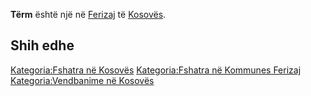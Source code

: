 {{Fshat në 
 | Emri                = Tërm
 | EmriAlt                = 
 | NAME_SHORT_FORM=      
 | NAME_GENERIC=      
 | NAME_SORT_NAME_RO=      TERM
 | FULL_NAME_RO = Tërm
 | FULL_NAME_ND_RO=Term
 | SORT_NAME_RG=TERM
 | FULL_NAME_RG=Tërm
 | FULL_NAME_ND_RG=Term
 | SRP_NAME_SHORT_FORM=      
 | SRP_NAME_GENERIC=      
 | SRP_NAME_SORT_NAME_RO=      
 | SRP_FULL_NAME_RO = 
 | SRP_FULL_NAME_ND_RO=
 | SRP_SORT_NAME_RG=
 | SRP_FULL_NAME_RG=
 | SRP_FULL_NAME_ND_RG=
 | Emri (Rasa dhanore) = 
 | Figura              = 
 | Shteti              = Kosovo
 | Komuna              = Ferizaj
 | Kodi postar         = 
 | Sipërfaqja          = 

 | Popullsia           = 

 | Regj. i popullsisë  = 
 | Dend. e popullsisë  = 
 | Faqja zyrtare       = 
 <!--- Koordinatat ----> 
 | Gjerësia            = 42.33
 | Gjatësia            = 20.765556
 | Lartësia            = 
}}
'''Tërm''' është një [[]] në [[Ferizaj]] të [[Kosovës]].

<!-- == Gjeografia == -->
<!-- == Historia == -->
<!-- == Demografia == -->
== Shih edhe ==
{{Komuna Ferizaj}}
{{Kosovo-Administrata-Cung}}

[[Kategoria:Fshatra në Kosovës]]
[[Kategoria:Fshatra në Kommunes Ferizaj]]
[[Kategoria:Vendbanime në Kosovës]]